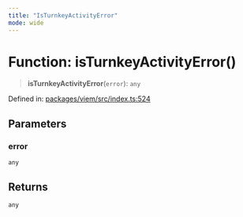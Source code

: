 ```yaml
---
title: "IsTurnkeyActivityError"
mode: wide
---
```

  
# Function: isTurnkeyActivityError()

> **isTurnkeyActivityError**(`error`): `any`

Defined in: [packages/viem/src/index.ts:524](https://github.com/tkhq/sdk/blob/ee72856c3f450731d7501ab05001215768b71500/packages/viem/src/index.ts#L524)

## Parameters

### error

`any`

## Returns

`any`
